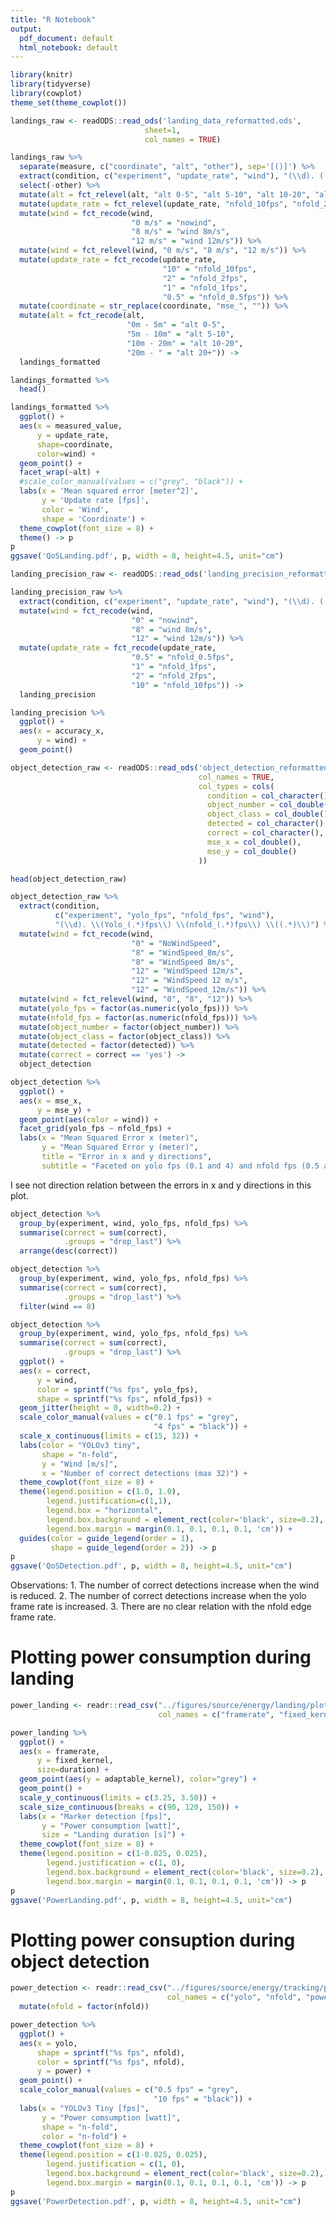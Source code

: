 ```yaml
---
title: "R Notebook"
output:
  pdf_document: default
  html_notebook: default
---
```


```r
library(knitr)
library(tidyverse)
library(cowplot)
theme_set(theme_cowplot())
```

```r
landings_raw <- readODS::read_ods('landing_data_reformatted.ods', 
                              sheet=1, 
                              col_names = TRUE)
```


```r
landings_raw %>%
  separate(measure, c("coordinate", "alt", "other"), sep='[()]') %>%
  extract(condition, c("experiment", "update_rate", "wind"), "(\\d). (.*?) (.*)") %>%
  select(-other) %>%
  mutate(alt = fct_relevel(alt, "alt 0-5", "alt 5-10", "alt 10-20", "alt 20+")) %>%
  mutate(update_rate = fct_relevel(update_rate, "nfold_10fps", "nfold_2fps", "nfold_1fps", "nfold_0.5fps")) %>%
  mutate(wind = fct_recode(wind, 
                           "0 m/s" = "nowind", 
                           "8 m/s" = "wind 8m/s", 
                           "12 m/s" = "wind 12m/s")) %>%
  mutate(wind = fct_relevel(wind, "0 m/s", "8 m/s", "12 m/s")) %>%
  mutate(update_rate = fct_recode(update_rate, 
                                  "10" = "nfold_10fps", 
                                  "2" = "nfold_2fps", 
                                  "1" = "nfold_1fps", 
                                  "0.5" = "nfold_0.5fps")) %>%
  mutate(coordinate = str_replace(coordinate, "mse_", "")) %>%
  mutate(alt = fct_recode(alt, 
                          "0m - 5m" = "alt 0-5", 
                          "5m - 10m" = "alt 5-10", 
                          "10m - 20m" = "alt 10-20", 
                          "20m - " = "alt 20+")) ->
  landings_formatted
```
```r
landings_formatted %>%
  head()
```



```r
landings_formatted %>%
  ggplot() + 
  aes(x = measured_value, 
      y = update_rate, 
      shape=coordinate, 
      color=wind) + 
  geom_point() + 
  facet_wrap(~alt) + 
  #scale_color_manual(values = c("grey", "black")) + 
  labs(x = 'Mean squared error [meter^2]', 
       y = 'Update rate [fps]', 
       color = 'Wind', 
       shape = 'Coordinate') + 
  theme_cowplot(font_size = 8) + 
  theme() -> p
p
ggsave('QoSLanding.pdf', p, width = 8, height=4.5, unit="cm")
```


```r
landing_precision_raw <- readODS::read_ods('landing_precision_reformatted.ods', sheet = 1)
```

```r
landing_precision_raw %>%
  extract(condition, c("experiment", "update_rate", "wind"), "(\\d). (.*?) (.*)") %>%
  mutate(wind = fct_recode(wind, 
                           "0" = "nowind", 
                           "8" = "wind 8m/s", 
                           "12" = "wind 12m/s")) %>%
  mutate(update_rate = fct_recode(update_rate, 
                           "0.5" = "nfold_0.5fps", 
                           "1" = "nfold_1fps", 
                           "2" = "nfold_2fps", 
                           "10" = "nfold_10fps")) ->
  landing_precision
```


```r
landing_precision %>%
  ggplot() + 
  aes(x = accuracy_x, 
      y = wind) + 
  geom_point()
```




```r
object_detection_raw <- readODS::read_ods('object_detection_reformatted.ods', 
                                          col_names = TRUE,
                                          col_types = cols(
                                            condition = col_character(),
                                            object_number = col_double(),
                                            object_class = col_double(),
                                            detected = col_character(),
                                            correct = col_character(),
                                            mse_x = col_double(),
                                            mse_y = col_double()
                                          ))
```

```r
head(object_detection_raw)
```



```r
object_detection_raw %>%
  extract(condition, 
          c("experiment", "yolo_fps", "nfold_fps", "wind"), 
          "(\\d). \\(Yolo_(.*)fps\\) \\(nfold_(.*)fps\\) \\((.*)\\)") %>%
  mutate(wind = fct_recode(wind, 
                           "0" = "NoWindSpeed", 
                           "8" = "WindSpeed_8m/s", 
                           "8" = "WindSpeed 8m/s", 
                           "12" = "WindSpeed 12m/s", 
                           "12" = "WindSpeed 12 m/s", 
                           "12" = "WindSpeed_12m/s")) %>%
  mutate(wind = fct_relevel(wind, "0", "8", "12")) %>%
  mutate(yolo_fps = factor(as.numeric(yolo_fps))) %>%
  mutate(nfold_fps = factor(as.numeric(nfold_fps))) %>%
  mutate(object_number = factor(object_number)) %>%
  mutate(object_class = factor(object_class)) %>%
  mutate(detected = factor(detected)) %>%
  mutate(correct = correct == 'yes') ->
  object_detection
```

```r
object_detection %>%
  ggplot() + 
  aes(x = mse_x, 
      y = mse_y) + 
  geom_point(aes(color = wind)) + 
  facet_grid(yolo_fps ~ nfold_fps) + 
  labs(x = "Mean Squared Error x (meter)",
       y = "Mean Squared Error y (meter)", 
       title = "Error in x and y directions", 
       subtitle = "Faceted on yolo fps (0.1 and 4) and nfold fps (0.5 and 10)")
```

I see not direction relation between the errors in x and y directions 
in this plot.





```r
object_detection %>%
  group_by(experiment, wind, yolo_fps, nfold_fps) %>%
  summarise(correct = sum(correct), 
            .groups = "drop_last") %>%
  arrange(desc(correct))
```

```r
object_detection %>%
  group_by(experiment, wind, yolo_fps, nfold_fps) %>%
  summarise(correct = sum(correct), 
            .groups = "drop_last") %>%
  filter(wind == 8)
```


```r
object_detection %>%
  group_by(experiment, wind, yolo_fps, nfold_fps) %>%
  summarise(correct = sum(correct), 
            .groups = "drop_last") %>%
  ggplot() +
  aes(x = correct, 
      y = wind, 
      color = sprintf("%s fps", yolo_fps), 
      shape = sprintf("%s fps", nfold_fps)) + 
  geom_jitter(height = 0, width=0.2) + 
  scale_color_manual(values = c("0.1 fps" = "grey", 
                                "4 fps" = "black")) + 
  scale_x_continuous(limits = c(15, 32)) +
  labs(color = "YOLOv3 tiny", 
       shape = "n-fold",
       y = "Wind [m/s]", 
       x = "Number of correct detections (max 32)") +
  theme_cowplot(font_size = 8) +
  theme(legend.position = c(1.0, 1.0), 
        legend.justification=c(1,1), 
        legend.box = "horizontal", 
        legend.box.background = element_rect(color='black', size=0.2), 
        legend.box.margin = margin(0.1, 0.1, 0.1, 0.1, 'cm')) +
  guides(color = guide_legend(order = 1), 
         shape = guide_legend(order = 2)) -> p
p
ggsave('QoSDetection.pdf', p, width = 8, height=4.5, unit="cm")
```

Observations: 
1. The number of correct detections increase when the wind is reduced.
2. The number of correct detections increase when the yolo frame rate is increased.
3. There are no clear relation with the nfold edge frame rate.


# Plotting power consumption during landing

```r
power_landing <- readr::read_csv("../figures/source/energy/landing/plot_data.csv", 
                                 col_names = c("framerate", "fixed_kernel", "adaptable_kernel", "duration"))
```

```r
power_landing %>%
  ggplot() + 
  aes(x = framerate, 
      y = fixed_kernel, 
      size=duration) + 
  geom_point(aes(y = adaptable_kernel), color="grey") + 
  geom_point() + 
  scale_y_continuous(limits = c(3.25, 3.50)) + 
  scale_size_continuous(breaks = c(90, 120, 150)) + 
  labs(x = "Marker detection [fps]", 
       y = "Power consumption [watt]", 
       size = "Landing duration [s]") +
  theme_cowplot(font_size = 8) +
  theme(legend.position = c(1-0.025, 0.025), 
        legend.justification = c(1, 0),
        legend.box.background = element_rect(color='black', size=0.2), 
        legend.box.margin = margin(0.1, 0.1, 0.1, 0.1, 'cm')) -> p
p
ggsave('PowerLanding.pdf', p, width = 8, height=4.5, unit="cm")
```



# Plotting power consuption during object detection

```r
power_detection <- readr::read_csv("../figures/source/energy/tracking/plot_data_power.csv", 
                                   col_names = c("yolo", "nfold", "power")) %>%
  mutate(nfold = factor(nfold))
```

```r
power_detection %>%
  ggplot() + 
  aes(x = yolo, 
      shape = sprintf("%s fps", nfold), 
      color = sprintf("%s fps", nfold), 
      y = power) + 
  geom_point() + 
  scale_color_manual(values = c("0.5 fps" = "grey", 
                                "10 fps" = "black")) + 
  labs(x = "YOLOv3 Tiny [fps]", 
       y = "Power comsumption [watt]", 
       shape = "n-fold", 
       color = "n-fold") + 
  theme_cowplot(font_size = 8) +
  theme(legend.position = c(1-0.025, 0.025), 
        legend.justification = c(1, 0), 
        legend.box.background = element_rect(color='black', size=0.2), 
        legend.box.margin = margin(0.1, 0.1, 0.1, 0.1, 'cm')) -> p
p
ggsave('PowerDetection.pdf', p, width = 8, height=4.5, unit="cm")
```



